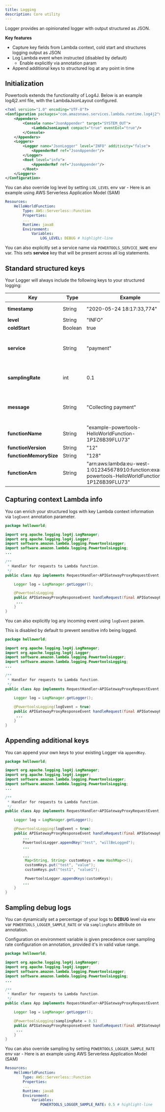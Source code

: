 ```yaml
---
title: Logging
description: Core utility
---
```



Logger provides an opinionated logger with output structured as JSON.

**Key features**

* Capture key fields from Lambda context, cold start and structures logging output as JSON
* Log Lambda event when instructed (disabled by default)
    - Enable explicitly via annotation param
* Append additional keys to structured log at any point in time

## Initialization

Powertools extends the functionality of Log4J. Below is an example log4j2.xml file, with the LambdaJsonLayout configured.

```xml
<?xml version="1.0" encoding="UTF-8"?>
<Configuration packages="com.amazonaws.services.lambda.runtime.log4j2">
    <Appenders>
        <Console name="JsonAppender" target="SYSTEM_OUT">
            <LambdaJsonLayout compact="true" eventEol="true"/>
        </Console>
    </Appenders>
    <Loggers>
        <Logger name="JsonLogger" level="INFO" additivity="false">
            <AppenderRef ref="JsonAppender"/>
        </Logger>
        <Root level="info">
            <AppenderRef ref="JsonAppender"/>
        </Root>
    </Loggers>
</Configuration>
```

You can also override log level by setting `LOG_LEVEL` env var  - Here is an example using AWS Serverless Application Model (SAM)

```yaml:title=template.yaml
Resources:
    HelloWorldFunction:
        Type: AWS::Serverless::Function
        Properties:
        ...
        Runtime: java8
        Environment:
            Variables:
                LOG_LEVEL: DEBUG # highlight-line
```

You can also explicitly set a service name via `POWERTOOLS_SERVICE_NAME` env var. This sets **service** key that will be present across all log statements.

## Standard structured keys

Your Logger will always include the following keys to your structured logging:

Key | Type | Example | Description
------------------------------------------------- | ------------------------------------------------- | --------------------------------------------------------------------------------- | -------------------------------------------------
**timestamp** | String | "2020-05-24 18:17:33,774" | Timestamp of actual log statement
**level** | String | "INFO" | Logging level
**coldStart** | Boolean | true| ColdStart value.
**service** | String | "payment" | Service name defined. "service_undefined" will be used if unknown
**samplingRate** | int |  0.1 | Debug logging sampling rate in percentage e.g. 10% in this case
**message** | String |  "Collecting payment" | Log statement value. Unserializable JSON values will be casted to string
**functionName**| String | "example-powertools-HelloWorldFunction-1P1Z6B39FLU73"
**functionVersion**| String | "12"
**functionMemorySize**| String | "128"
**functionArn**| String | "arn:aws:lambda:eu-west-1:012345678910:function:example-powertools-HelloWorldFunction-1P1Z6B39FLU73"


## Capturing context Lambda info

You can enrich your structured logs with key Lambda context information via `logEvent` annotation parameter.

```java:title=App.java
package helloworld;

import org.apache.logging.log4j.LogManager;
import org.apache.logging.log4j.Logger;
import software.amazon.lambda.logging.PowertoolsLogger;
import software.amazon.lambda.logging.PowertoolsLogging;
...

/**
 * Handler for requests to Lambda function.
 */
public class App implements RequestHandler<APIGatewayProxyRequestEvent, APIGatewayProxyResponseEvent> {

    Logger log = LogManager.getLogger();

    @PowertoolsLogging
    public APIGatewayProxyResponseEvent handleRequest(final APIGatewayProxyRequestEvent input, final Context context) {
     ...
    }
}
```

You can also explicitly log any incoming event using `logEvent` param.

<Note type="warning">
    This is disabled by default to prevent sensitive info being logged.
</Note><br/>

```java:title=App.java
package helloworld;

import org.apache.logging.log4j.LogManager;
import org.apache.logging.log4j.Logger;
import software.amazon.lambda.logging.PowertoolsLogger;
import software.amazon.lambda.logging.PowertoolsLogging;
...

/**
 * Handler for requests to Lambda function.
 */
public class App implements RequestHandler<APIGatewayProxyRequestEvent, APIGatewayProxyResponseEvent> {

    Logger log = LogManager.getLogger();
    
    @PowertoolsLogging(logEvent = true)
    public APIGatewayProxyResponseEvent handleRequest(final APIGatewayProxyRequestEvent input, final Context context) {
     ...
    }
}
```

## Appending additional keys

You can append your own keys to your existing Logger via `appendKey`.

```java:title=App.java
package helloworld;

import org.apache.logging.log4j.LogManager;
import org.apache.logging.log4j.Logger;
import software.amazon.lambda.logging.PowertoolsLogger;
import software.amazon.lambda.logging.PowertoolsLogging;
...

/**
 * Handler for requests to Lambda function.
 */
public class App implements RequestHandler<APIGatewayProxyRequestEvent, APIGatewayProxyResponseEvent> {

    Logger log = LogManager.getLogger();

    @PowertoolsLogging(logEvent = true)
    public APIGatewayProxyResponseEvent handleRequest(final APIGatewayProxyRequestEvent input, final Context context) {
        ...
        PowertoolsLogger.appendKey("test", "willBeLogged");
        ...

        ...
         Map<String, String> customKeys = new HashMap<>();
         customKeys.put("test", "value");
         customKeys.put("test1", "value1");

         PowertoolsLogger.appendKeys(customKeys);
        ...
    }
}
```

## Sampling debug logs

You can dynamically set a percentage of your logs to **DEBUG** level via env var `POWERTOOLS_LOGGER_SAMPLE_RATE` or
via `samplingRate` attribute on annotation.

Configuration on environment variable is given precedence over sampling rate configuration on annotation, provided it's in valid value range.

```java:title=App.java
package helloworld;

import org.apache.logging.log4j.LogManager;
import org.apache.logging.log4j.Logger;
import software.amazon.lambda.logging.PowertoolsLogger;
import software.amazon.lambda.logging.PowertoolsLogging;
...

/**
 * Handler for requests to Lambda function.
 */
public class App implements RequestHandler<APIGatewayProxyRequestEvent, APIGatewayProxyResponseEvent> {

    Logger log = LogManager.getLogger();

    @PowertoolsLogging(samplingRate = 0.5)
    public APIGatewayProxyResponseEvent handleRequest(final APIGatewayProxyRequestEvent input, final Context context) {
     ...
    }
}
```

You can also override sampling by setting `POWERTOOLS_LOGGER_SAMPLE_RATE` env var  - Here is an example using AWS Serverless Application Model (SAM)

```yaml:title=template.yaml
Resources:
    HelloWorldFunction:
        Type: AWS::Serverless::Function
        Properties:
        ...
        Runtime: java8
        Environment:
            Variables:
                POWERTOOLS_LOGGER_SAMPLE_RATE: 0.5 # highlight-line
```